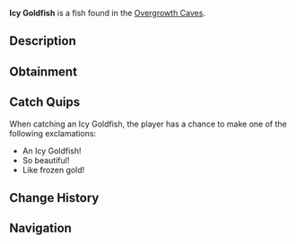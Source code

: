 {{FishInfobox
|image          = Icy Goldfish.png
|rarity         = Rare
|sea            = First Sea
|location       = [[Overgrowth Caves]]
|sublocation    = 
|sources        = Fishing Rod
|radar_location = 
|xp             = 300
|weather        = Clear
|time           = Day
|season         = Winter
|bait           = Flakes
|base_weight    = 40
|base_value     = 800
|weight_range   = 20
|base_chance    = 10
|base_resil     = 40
}}
'''Icy Goldfish''' is a {{Rarity|Rare}} fish found in the [[Overgrowth Caves]].

== Description ==
{{Description|A mystical goldfish with scales that sparkle like ice crystals in sunlight.|Bestiary Entry}}

== Obtainment ==
{{Description|Found in the cave's illuminated pools.|Bestiary Hint}}
{{Fish Availability|
Overgrowth Caves
|top_rods      = 
Leviathan's Fang Rod\76287.27\80494.33;
Krampus's Rod\70066.77\37690.35;
Trident Rod\68835.97\75856.52;
Great Rod of Oscar\67136.12\60877.99;
Magma Rod\65781.35\36229.04;
Plastic Rod\61038.36\31952.65;
Free Spirit Rod\62963.05\69384.62;
No-Life Rod\62547.81\61545.04;
Nocturnal Rod\27546.15\37221.95;
Resourceful Rod\48954.39\46282.83;
Ethereal Prism Rod\64284.38\59972.3;
Astralhook Rod\64269.11\59852.99;
Seraphic Rod\62613.73\59372.02;
Rod Of The Forgotten Fang\58626\55694.39;
Challenger's Rod\56814.08\55076.46;
Rod Of The Depths\52870.33\50511.3;
Zeus Rod\51596.04\50781.72;
Rod Of The Exalted One\51558.03\49520.66;
Verdant Shear Rod\50580.57\50366.67;
Blazebringer Rod\49000.81\48227.46;
Depthseeker Rod\46501.61\46488.21;
Avalanche Rod\41909.7\41964.22;
Volcanic Rod\40204.7\39716.83;
Steady Rod\13831.35\14580.38
|recommended   = Trident Rod
}}

== Catch Quips ==
When catching an Icy Goldfish, the player has a chance to make one of the following exclamations:
* An Icy Goldfish!
* So beautiful!
* Like frozen gold!

== Change History ==
{{Change History|{{subst:Current Version}}}}

== Navigation ==
{{Fish Navbox|Overgrowth Caves}}